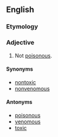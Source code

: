 ==English==

===Etymology===
{{prefix|non|poisonous|lang=en}}

===Adjective===
{{en-adj|-}}

# Not [[poisonous]].

====Synonyms====
* [[nontoxic]]
* [[nonvenomous]]

====Antonyms====
* [[poisonous]]
* [[venomous]]
* [[toxic]]